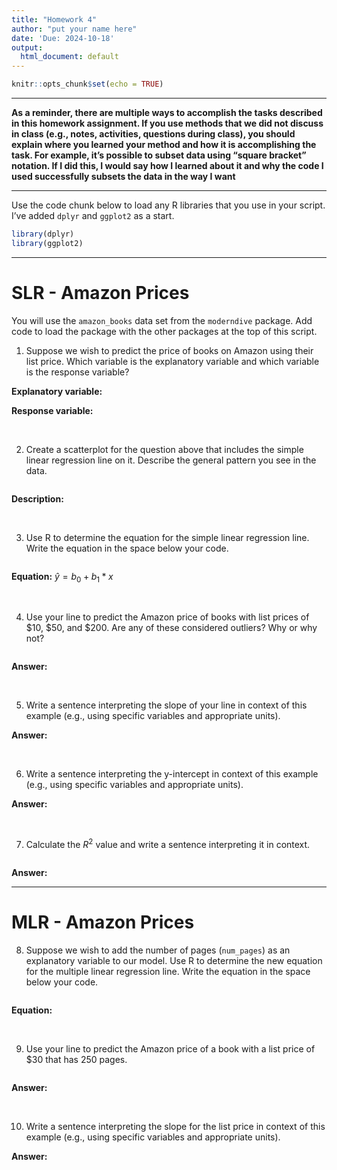 ```yaml
---
title: "Homework 4"
author: "put your name here"
date: 'Due: 2024-10-18'
output:
  html_document: default
---
```


```r
knitr::opts_chunk$set(echo = TRUE)
```

---

**As a reminder, there are multiple ways to accomplish the tasks described in this homework assignment. If you use methods that we did not discuss in class (e.g., notes, activities, questions during class), you should explain where you learned your method and how it is accomplishing the task. For example, it's possible to subset data using "square bracket" notation. If I did this, I would say how I learned about it and why the code I used successfully subsets the data in the way I want**

---

Use the code chunk below to load any R libraries that you use in your script. I've added `dplyr` and `ggplot2` as a start.

```r
library(dplyr)
library(ggplot2)
```


---


# SLR - Amazon Prices

You will use the `amazon_books` data set from the `moderndive` package. Add code to load the package with the other packages at the top of this script.

1. Suppose we wish to predict the price of books on Amazon using their list price. Which variable is the explanatory variable and which variable is the response variable?

**Explanatory variable:** 

**Response variable:** 

<br>


2. Create a scatterplot for the question above that includes the simple linear regression line on it. Describe the general pattern you see in the data.

```r

```

**Description:** 

<br>


3. Use R to determine the equation for the simple linear regression line. Write the equation in the space below your code.

```r

```

**Equation:** $\widehat{y} = b_0 + b_1 * x$

<br>


4. Use your line to predict the Amazon price of books with list prices of \$10, \$50, and \$200. Are any of these considered outliers? Why or why not?

```r

```

**Answer:** 

<br>


5. Write a sentence interpreting the slope of your line in context of this example (e.g., using specific variables and appropriate units).

**Answer:** 

<br>


6. Write a sentence interpreting the y-intercept in context of this example (e.g., using specific variables and appropriate units).

**Answer:** 

<br>


7. Calculate the $R^2$ value and write a sentence interpreting it in context.

```r

```

**Answer:** 


---

# MLR - Amazon Prices

8. Suppose we wish to add the number of pages (`num_pages`) as an explanatory variable to our model. Use R to determine the new equation for the multiple linear regression line. Write the equation in the space below your code.


```r

```

**Equation:**

<br>


9. Use your line to predict the Amazon price of a book with a list price of \$30 that has 250 pages.

```r

```

**Answer:**

<br>


10. Write a sentence interpreting the slope for the list price in context of this example (e.g., using specific variables and appropriate units).

**Answer:** 

<br>


